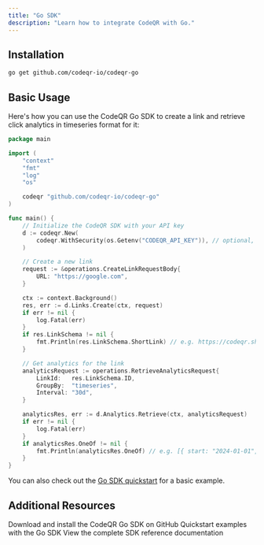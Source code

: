 ```yaml
---
title: "Go SDK"
description: "Learn how to integrate CodeQR with Go."
---
```



## Installation

```bash
go get github.com/codeqr-io/codeqr-go
```

## Basic Usage

Here's how you can use the CodeQR Go SDK to create a link and retrieve click analytics in timeseries format for it:

```go
package main

import (
	"context"
	"fmt"
	"log"
	"os"

	codeqr "github.com/codeqr-io/codeqr-go"
)

func main() {
	// Initialize the CodeQR SDK with your API key
	d := codeqr.New(
		codeqr.WithSecurity(os.Getenv("CODEQR_API_KEY")), // optional, defaults to CODEQR_API_KEY
	)

	// Create a new link
	request := &operations.CreateLinkRequestBody{
		URL: "https://google.com",
	}

	ctx := context.Background()
	res, err := d.Links.Create(ctx, request)
	if err != nil {
		log.Fatal(err)
	}
	if res.LinkSchema != nil {
		fmt.Println(res.LinkSchema.ShortLink) // e.g. https://codeqr.sh/abc123
	}

	// Get analytics for the link
	analyticsRequest := operations.RetrieveAnalyticsRequest{
		LinkId:   res.LinkSchema.ID,
		GroupBy:  "timeseries",
		Interval: "30d",
	}

	analyticsRes, err := d.Analytics.Retrieve(ctx, analyticsRequest)
	if err != nil {
		log.Fatal(err)
	}
	if analyticsRes.OneOf != nil {
		fmt.Println(analyticsRes.OneOf) // e.g. [{ start: "2024-01-01", clicks: 100 }]
	}
}
```

<SdkUsageExamples />

You can also check out the [Go SDK quickstart](/sdks/quickstart/go) for a basic example.

## Additional Resources

<CardGroup cols={2}>
  <Card title="Go Package" icon="golang" href="https://d.to/go/sdk">
    Download and install the CodeQR Go SDK on GitHub
  </Card>
  <Card
    title="Examples"
    icon="github"
    href="https://github.com/codeqr-io/examples/tree/main/go"
  >
    Quickstart examples with the Go SDK
  </Card>
  <Card
    title="SDK Reference"
    icon="book"
    iconType="solid"
    href="https://github.com/codeqr-io/codeqr-go/blob/main/README.md"
  >
    View the complete SDK reference documentation
  </Card>
</CardGroup>
